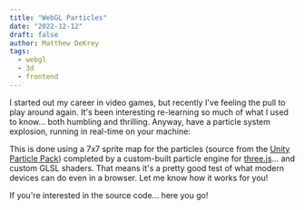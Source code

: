 ```yaml
---
title: "WebGL Particles"
date: "2022-12-12"
draft: false
author: Matthew DeKrey
tags:
  - webgl
  - 3d
  - frontend
---
```



I started out my career in video games, but recently I've feeling the pull to play around again. It's been interesting
re-learning so much of what I used to know... both humbling and thrilling. Anyway, have a particle system explosion,
running in real-time on your machine:

<ExplosionScene />

This is done using a 7x7 sprite map for the particles (source from the
[Unity Particle Pack](https://assetstore.unity.com/packages/essentials/tutorial-projects/unity-particle-pack-127325))
completed by a custom-built particle engine for [three.js](https://threejs.org/)... and custom GLSL shaders.
That means it's a pretty good test of what modern devices can do even in a browser. Let me know how it works for you!

If you're interested in the source code... <SourceLink isTree={true} path="nextjs-frontend/src/3d">here you go!</SourceLink>
